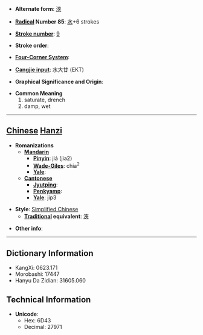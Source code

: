 * '''Alternate form''': [[浹]]

* '''[[Wiktionary:Chinese radical index| Radical]] Number 85''': [[Wiktionary:Chinese radical index 水|水]]+6 strokes

* '''[[Wiktionary:Chinese total strokes index|Stroke number]]''': [[Wiktionary:Chinese total strokes index 9|9]]

* '''Stroke order''': 

* '''[[Wiktionary:Chinese four corner index|Four-Corner System]]''': 

* '''[[Wiktionary:Chinese Cangjie index|Cangjie input]]''': 水大廿 (EKT)

* '''Graphical Significance and Origin''': 

* '''Common Meaning'''
*#saturate, drench
*# damp, wet


----

== [[Chinese]] [[Hanzi]] ==

* '''Romanizations'''
** '''[[Mandarin]]'''
*** '''[[Pinyin]]''': jiá (jia2)
*** '''[[Wade-Giles]]''': chia<sup>2</sup>
*** '''[[Yale]]''': 
** '''[[Cantonese]]'''
*** '''[[Jyutping]]''':
*** '''[[Penkyamp]]''': 
*** '''[[Yale]]''': jip3

* '''Style''': [[Simplified Chinese]] 
** '''[[Traditional Chinese|Traditional]] equivalent''': [[浹]]

* '''Other info''': 

----

== Dictionary Information ==

* KangXi: 0623.171
* Morobashi: 17447
* Hanyu Da Zidian: 31605.060

== Technical Information ==

* '''Unicode''':
** Hex: 6D43
** Decimal: 27971